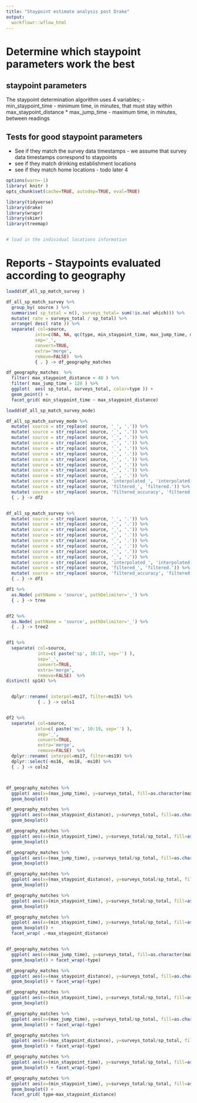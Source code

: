 ```yaml
---
title: "Staypoint estimate analysis post Drake"
output:
  workflowr::wflow_html
---
```



# Determine which staypoint parameters work the best

## staypoint parameters 
The staypoint determination algorithm uses 4 variables;
 - min_staypoint_time  - minimum time, in minutes, that must stay within max_staypoint_distance
 * max_jump_time - maximum time, in minutes, between readings

## Tests for good staypoint parameters

 - See if they match the survey data timestamps - we assume that survey data timestamps correspond to staypoints
 * see if they match drinking establishment locations
 * see if they match home locations - todo later 4 

```r
options(warn=-1)
library( knitr )
opts_chunk$set(cache=TRUE, autodep=TRUE, eval=TRUE)

library(tidyverse)
library(drake)
library(wrapr)
library(skimr)
library(treemap)



```

```r


# load in the individual locations information


```


# Reports - Staypoints evaluated according to geography

```r

loadd(df_all_sp_match_survey ) 

df_all_sp_match_survey %>%
  group_by( source ) %>%
  summarise( sp_total = n(), surveys_total= sum(!is.na( which))) %>% 
  mutate( rate = surveys_total / sp_total) %>%
  arrange( desc( rate )) %>% 
  separate( col=source, 
           into=c(NA, NA, qc(type, min_staypoint_time, max_jump_time, max_staypoint_distance, rest)), 
           sep='_', 
           convert=TRUE, 
           extra='merge',
           remove=FALSE)  %>% 
           { . } -> df_geography_matches 

df_geography_matches  %>%
  filter( max_staypoint_distance < 40 ) %>%
  filter( max_jump_time > 120 ) %>%
  ggplot(  aes( sp_total, surveys_total, color=type )) +
  geom_point() + 
  facet_grid( min_staypoint_time ~ max_staypoint_distance)

loadd(df_all_sp_match_survey_mode)

df_all_sp_match_survey_mode %>%
  mutate( source = str_replace( source, '_', '.')) %>%
  mutate( source = str_replace( source, '_', '.')) %>%
  mutate( source = str_replace( source, '_', '.')) %>%
  mutate( source = str_replace( source, '_', '.')) %>%
  mutate( source = str_replace( source, '_', '.')) %>%
  mutate( source = str_replace( source, '_', '.')) %>%
  mutate( source = str_replace( source, '_', '.')) %>%
  mutate( source = str_replace( source, '_', '.')) %>%
  mutate( source = str_replace( source, '_', '.')) %>%
  mutate( source = str_replace( source, '_', '.')) %>%
  mutate( source = str_replace( source, 'interpolated_', 'interpolated.')) %>%
  mutate( source = str_replace( source, 'filtered_', 'filtered.')) %>%
  mutate( source = str_replace( source, 'filtered_accuracy', 'filtered.accuracy')) %>% 
  { . } -> df2


df_all_sp_match_survey %>%
  mutate( source = str_replace( source, '_', '.')) %>%
  mutate( source = str_replace( source, '_', '.')) %>%
  mutate( source = str_replace( source, '_', '.')) %>%
  mutate( source = str_replace( source, '_', '.')) %>%
  mutate( source = str_replace( source, '_', '.')) %>%
  mutate( source = str_replace( source, '_', '.')) %>%
  mutate( source = str_replace( source, '_', '.')) %>%
  mutate( source = str_replace( source, '_', '.')) %>%
  mutate( source = str_replace( source, 'interpolated_', 'interpolated.')) %>%
  mutate( source = str_replace( source, 'filtered_', 'filtered.')) %>%
  mutate( source = str_replace( source, 'filtered_accuracy', 'filtered.accuracy')) %>% 
  { . } -> df1

df1 %>%  
  as.Node( pathName = 'source', pathDelimiter='_') %>% 
  { . } -> tree


df2 %>%  
  as.Node( pathName = 'source', pathDelimiter='_') %>% 
  { . } -> tree2


df1 %>% 
  separate( col=source, 
            into=c( paste('sp', 10:17, sep='') ), 
            sep='_', 
            convert=TRUE, 
            extra='merge',
            remove=FALSE)  %>% 
distinct( sp14) %>%


  dplyr::rename( interpol=ms17, filter=ms15) %>%
            { . } -> cols1


df2 %>% 
  separate( col=source, 
           into=c( paste('ms', 10:19, sep='') ), 
            sep='_', 
            convert=TRUE, 
            extra='merge',
            remove=FALSE)  %>% 
  dplyr::rename( interpol=ms17, filter=ms19) %>%
  dplyr::select(-ms16, -ms18, -ms10) %>%
  { . } -> cols2



df_geography_matches %>%
  ggplot( aes(x=(max_jump_time), y=surveys_total, fill=as.character(max_jump_time) )) +
  geom_boxplot()

df_geography_matches %>%
  ggplot( aes(x=(max_staypoint_distance), y=surveys_total, fill=as.character( max_staypoint_distance) )) +
  geom_boxplot()

df_geography_matches %>%
  ggplot( aes(x=(min_staypoint_time), y=surveys_total/sp_total, fill=as.character( min_staypoint_time) )) +
  geom_boxplot()

df_geography_matches %>%
  ggplot( aes(x=(max_jump_time), y=surveys_total/sp_total, fill=as.character(max_jump_time) )) +
  geom_boxplot()

df_geography_matches %>%
  ggplot( aes(x=(max_staypoint_distance), y=surveys_total/sp_total, fill=as.character( max_staypoint_distance) )) +
  geom_boxplot()

df_geography_matches %>%
  ggplot( aes(x=(min_staypoint_time), y=surveys_total/sp_total, fill=as.character( min_staypoint_time) )) +
  geom_boxplot()

df_geography_matches %>%
  ggplot( aes(x=(min_staypoint_time), y=surveys_total/sp_total, fill=as.character( min_staypoint_time) )) +
  geom_boxplot() + 
  facet_wrap( .~max_staypoint_distance)


df_geography_matches %>%
  ggplot( aes(x=(max_jump_time), y=surveys_total, fill=as.character(max_jump_time) )) +
  geom_boxplot() + facet_wrap(~type)

df_geography_matches %>%
  ggplot( aes(x=(max_staypoint_distance), y=surveys_total, fill=as.character( max_staypoint_distance) )) +
  geom_boxplot() + facet_wrap(~type)

df_geography_matches %>%
  ggplot( aes(x=(min_staypoint_time), y=surveys_total/sp_total, fill=as.character( min_staypoint_time) )) +
  geom_boxplot()

df_geography_matches %>%
  ggplot( aes(x=(max_jump_time), y=surveys_total/sp_total, fill=as.character(max_jump_time) )) +
  geom_boxplot() + facet_wrap(~type)

df_geography_matches %>%
  ggplot( aes(x=(max_staypoint_distance), y=surveys_total/sp_total, fill=as.character( max_staypoint_distance) )) +
  geom_boxplot() + facet_wrap(~type)

df_geography_matches %>%
  ggplot( aes(x=(min_staypoint_time), y=surveys_total/sp_total, fill=as.character( min_staypoint_time) )) +
  geom_boxplot() + facet_wrap(~type)

df_geography_matches %>%
  ggplot( aes(x=(min_staypoint_time), y=surveys_total/sp_total, fill=as.character( min_staypoint_time) )) +
  geom_boxplot() + 
  facet_grid( type~max_staypoint_distance)


```



